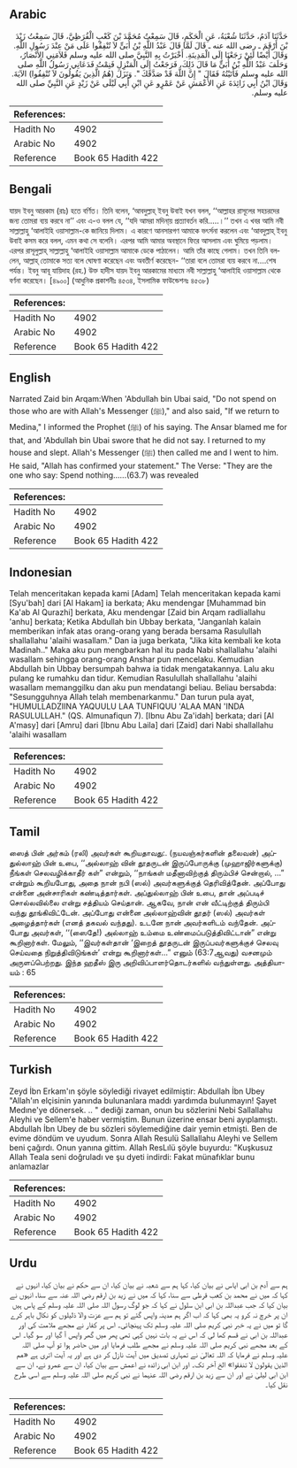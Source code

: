 ## Arabic


<div dir="rtl" lang="ar" style={{fontSize:'larger',backgroundColor:'#f8f9fa',padding:20}}>
حَدَّثَنَا آدَمُ، حَدَّثَنَا شُعْبَةُ، عَنِ الْحَكَمِ، قَالَ سَمِعْتُ مُحَمَّدَ بْنَ كَعْبٍ الْقُرَظِيَّ، قَالَ سَمِعْتُ زَيْدَ بْنَ أَرْقَمَ ـ رضى الله عنه ـ قَالَ لَمَّا قَالَ عَبْدُ اللَّهِ بْنُ أُبَىٍّ لاَ تُنْفِقُوا عَلَى مَنْ عِنْدَ رَسُولِ اللَّهِ‏.‏ وَقَالَ أَيْضًا لَئِنْ رَجَعْنَا إِلَى الْمَدِينَةِ‏.‏ أَخْبَرْتُ بِهِ النَّبِيَّ صلى الله عليه وسلم فَلاَمَنِي الأَنْصَارُ، وَحَلَفَ عَبْدُ اللَّهِ بْنُ أُبَىٍّ مَا قَالَ ذَلِكَ، فَرَجَعْتُ إِلَى الْمَنْزِلِ فَنِمْتُ فَدَعَانِي رَسُولُ اللَّهِ صلى الله عليه وسلم فَأَتَيْتُهُ فَقَالَ ‏"‏ إِنَّ اللَّهَ قَدْ صَدَّقَكَ ‏"‏‏.‏ وَنَزَلَ ‏(‏هُمُ الَّذِينَ يَقُولُونَ لاَ تُنْفِقُوا‏)‏ الآيَةَ‏.‏ وَقَالَ ابْنُ أَبِي زَائِدَةَ عَنِ الأَعْمَشِ عَنْ عَمْرٍو عَنِ ابْنِ أَبِي لَيْلَى عَنْ زَيْدٍ عَنِ النَّبِيِّ صلى الله عليه وسلم‏.‏
</div>
<div style={{backgroundColor:'#f8f9fa',padding:20, marginBottom: 10}}><table> <thead> <tr> <th>References:</th> <th></th> </tr> </thead> <tbody><tr><td>Hadith No</td><td>4902</td></tr><tr><td>Arabic No</td><td>4902</td></tr><tr><td>Reference</td><td>Book 65 Hadith 422</td></tr></tbody></table></div>

## Bengali


<div dir="ltr" lang="bn" style={{fontSize:'larger',backgroundColor:'#f8f9fa',padding:20}}>
যায়দ ইবনু আরকাম (রাঃ) হতে বর্ণিত। তিনি বলেন, ‘আবদুল্লাহ্ ইবনু উবাই যখন বলল, ‘‘আল্লাহর রাসূলের সহচরদের জন্য তোমরা ব্যয় করবে না’’ এবং এ-ও বলল যে, ‘‘যদি আমরা মদিনা্য় প্রত্যাবর্তন করি.....।’’ তখন এ খবর আমি নবী সাল্লাল্লাহু ‘আলাইহি ওয়াসাল্লাম-কে জানিয়ে দিলাম। এ কারণে আনসারগণ আমাকে ভৎর্সনা করলেন এবং ‘আবদুল্লাহ্ ইবনু উবাই কসম করে বলল, এমন কথা সে বলেনি। এরপর আমি আমার অবস্থানে ফিরে আসলাম এবং ঘুমিয়ে পড়লাম। এরপর রাসূলুল্লাহ্ সাল্লাল্লাহু ‘আলাইহি ওয়াসাল্লাম আমাকে ডেকে পাঠালেন। আমি তাঁর কাছে গেলাম। তখন তিনি বললেন, আল্লাহ্ তোমাকে সত্য বলে ঘোষণা করেছেন এবং অবতীর্ণ করেছেন- ‘‘তারা বলে তোমরা ব্যয় করবে না....শেষ পর্যন্ত। ইবনু আবূ যায়িদাহ (রহ.) উক্ত হাদীস যায়দ ইবনু আরকামের মাধ্যমে নবী সাল্লাল্লাহু ‘আলাইহি ওয়াসাল্লাম থেকে বর্ণনা করেছেন। [৪৯০০] (আধুনিক প্রকাশনীঃ ৪৫৩৪, ইসলামিক ফাউন্ডেশনঃ ৪৫৩৮)
</div>
<div style={{backgroundColor:'#f8f9fa',padding:20, marginBottom: 10}}><table> <thead> <tr> <th>References:</th> <th></th> </tr> </thead> <tbody><tr><td>Hadith No</td><td>4902</td></tr><tr><td>Arabic No</td><td>4902</td></tr><tr><td>Reference</td><td>Book 65 Hadith 422</td></tr></tbody></table></div>

## English


<div dir="ltr" lang="en" style={{fontSize:'larger',backgroundColor:'#f8f9fa',padding:20}}>
Narrated Zaid bin Arqam:When 'Abdullah bin Ubai said, "Do not spend on those who are with Allah's Messenger (ﷺ)," and also said, "If we return to Medina," I informed the Prophet (ﷺ) of his saying. The Ansar blamed me for that, and 'Abdullah bin Ubai swore that he did not say. I returned to my house and slept. Allah's Messenger (ﷺ) then called me and I went to him. He said, "Allah has confirmed your statement." The Verse: "They are the one who say: Spend nothing......(63.7) was revealed
</div>
<div style={{backgroundColor:'#f8f9fa',padding:20, marginBottom: 10}}><table> <thead> <tr> <th>References:</th> <th></th> </tr> </thead> <tbody><tr><td>Hadith No</td><td>4902</td></tr><tr><td>Arabic No</td><td>4902</td></tr><tr><td>Reference</td><td>Book 65 Hadith 422</td></tr></tbody></table></div>

## Indonesian


<div dir="ltr" lang="id" style={{fontSize:'larger',backgroundColor:'#f8f9fa',padding:20}}>
Telah menceritakan kepada kami [Adam] Telah menceritakan kepada kami [Syu'bah] dari [Al Hakam] ia berkata; Aku mendengar [Muhammad bin Ka'ab Al Qurazhi] berkata, Aku mendengar [Zaid bin Arqam radliallahu 'anhu] berkata; Ketika Abdullah bin Ubbay berkata, "Janganlah kalain memberikan infak atas orang-orang yang berada bersama Rasulullah shallallahu 'alaihi wasallam." Dan ia juga berkata, "Jika kita kembali ke kota Madinah.." Maka aku pun mengbarkan hal itu pada Nabi shallallahu 'alaihi wasallam sehingga orang-orang Anshar pun mencelaku. Kemudian Abdullah bin Ubbay bersumpah bahwa ia tidak mengatakannya. Lalu aku pulang ke rumahku dan tidur. Kemudian Rasulullah shallallahu 'alaihi wasallam memanggilku dan aku pun mendatangi beliau. Beliau bersabda: "Sesungguhnya Allah telah membenarkanmu." Dan turun pula ayat, "HUMULLADZIINA YAQUULU LAA TUNFIQUU 'ALAA MAN 'INDA RASULULLAH." (QS. Almunafiqun 7). [Ibnu Abu Za'idah] berkata; dari [Al A'masy] dari [Amru] dari [Ibnu Abu Laila] dari [Zaid] dari Nabi shallallahu 'alaihi wasallam
</div>
<div style={{backgroundColor:'#f8f9fa',padding:20, marginBottom: 10}}><table> <thead> <tr> <th>References:</th> <th></th> </tr> </thead> <tbody><tr><td>Hadith No</td><td>4902</td></tr><tr><td>Arabic No</td><td>4902</td></tr><tr><td>Reference</td><td>Book 65 Hadith 422</td></tr></tbody></table></div>

## Tamil


<div dir="ltr" lang="ta" style={{fontSize:'larger',backgroundColor:'#f8f9fa',padding:20}}>
ஸைத் பின் அர்கம் (ரலி) அவர்கள் கூறியதாவது:. (நயவஞ்கர்களின் தலைவன்) அப்துல்லாஹ் பின் உபை, ‘‘அல்லாஹ் வின் தூதருடன் இருப்போருக்கு (முஹாஜிர்களுக்கு) நீங்கள் செலவழிக்காதீர் கள்” என்றும், ‘‘நாங்கள் மதீனாவிற்குத் திரும்பிச் சென்றால், ...” என்றும் கூறியபோது, அதை நான் நபி (ஸல்) அவர்களுக்குத் தெரிவித்தேன். அப்போது என்னை அன்சாரிகள் கண்டித்தார்கள். அப்துல்லாஹ் பின் உபை, தான் அப்படிச் சொல்லவில்லை என்று சத்தியம் செய்தான். ஆகவே, நான் என் வீட்டிற்குத் திரும்பி வந்து தூங்கிவிட்டேன். அப்போது என்னை அல்லாஹ்வின் தூதர் (ஸல்) அவர்கள் அழைத்தார்கள் (எனத் தகவல் வந்தது). உடனே நான் அவர்களிடம் வந்தேன். அப்போது அவர்கள், ‘‘(ஸைதே!) அல்லாஹ் உம்மை உண்மைப்படுத்திவிட்டான்” என்று கூறினார்கள். மேலும், ‘‘இவர்கள்தான் ‘இறைத் தூதருடன் இருப்பவர்களுக்குச் செலவு செய்வதை நிறுத்திவிடுங்கள்’ என்று கூறினார்கள்...” எனும் (63:7ஆவது) வசனமும் அருளப்பெற்றது. இந்த ஹதீஸ் இரு அறிவிப்பாளர்தொடர்களில் வந்துள்ளது. அத்தியாயம் : 65
</div>
<div style={{backgroundColor:'#f8f9fa',padding:20, marginBottom: 10}}><table> <thead> <tr> <th>References:</th> <th></th> </tr> </thead> <tbody><tr><td>Hadith No</td><td>4902</td></tr><tr><td>Arabic No</td><td>4902</td></tr><tr><td>Reference</td><td>Book 65 Hadith 422</td></tr></tbody></table></div>

## Turkish


<div dir="ltr" lang="tr" style={{fontSize:'larger',backgroundColor:'#f8f9fa',padding:20}}>
Zeyd İbn Erkam'ın şöyle söylediği rivayet edilmiştir: Abdullah İbn Ubey "Allah'ın elçisinin yanında bulunanlara maddı yardımda bulunmayın! Şayet Medıne'ye dönersek. .. " dediği zaman, onun bu sözlerini Nebi Sallallahu Aleyhi ve Sellem'e haber vermiştim. Bunun üzerine ensar beni ayıplamıştı. Abdullah İbn Ubey de bu sözleri söylemediğine dair yemin etmişti. Ben de evime döndüm ve uyudum. Sonra Allah Resulü Sallallahu Aleyhi ve Sellem beni çağırdı. Onun yanına gittim. Allah ResLılü şöyle buyurdu: "Kuşkusuz Allah Teala seni doğruladı ve şu dyeti indirdi: Fakat münafıklar bunu anlamazlar
</div>
<div style={{backgroundColor:'#f8f9fa',padding:20, marginBottom: 10}}><table> <thead> <tr> <th>References:</th> <th></th> </tr> </thead> <tbody><tr><td>Hadith No</td><td>4902</td></tr><tr><td>Arabic No</td><td>4902</td></tr><tr><td>Reference</td><td>Book 65 Hadith 422</td></tr></tbody></table></div>

## Urdu


<div dir="rtl" lang="ur" style={{fontSize:'larger',backgroundColor:'#f8f9fa',padding:20}}>
ہم سے آدم بن ابی ایاس نے بیان کیا، کہا ہم سے شعبہ نے بیان کیا، ان سے حکم نے بیان کیا، انہوں نے کہا کہ میں نے محمد بن کعب قرظی سے سنا، کہا کہ میں نے زید بن ارقم رضی اللہ عنہ سے سنا، انہوں نے بیان کیا کہ جب عبداللہ بن ابی ابن سلول نے کہا کہ جو لوگ رسول اللہ صلی اللہ علیہ وسلم کے پاس ہیں ان پر خرچ نہ کرو یہ بھی کہا کہ اب اگر ہم مدینہ واپس گئے تو ہم سے عزت والا ذلیلوں کو نکال باہر کرے گا تو میں نے یہ خبر نبی کریم صلی اللہ علیہ وسلم تک پہنچائی۔ اس پر کفار نے مجھے ملامت کی اور عبداللہ بن ابی نے قسم کھا لی کہ اس نے یہ بات نہیں کہی تھی پھر میں گھر واپس آ گیا اور سو گیا۔ اس کے بعد مجھے نبی کریم صلی اللہ علیہ وسلم نے مجھے طلب فرمایا اور میں حاضر ہوا تو آپ صلی اللہ علیہ وسلم نے فرمایا کہ اللہ تعالیٰ نے تمہاری تصدیق میں آیت نازل کر دی ہے اور یہ آیت اتری ہے «هم الذين يقولون لا تنفقوا‏» الخ آخر تک۔ اور ابن ابی زائدہ نے اعمش سے بیان کیا، ان سے عمرو نے، ان سے ابن ابی لیلیٰ نے اور ان سے زید بن ارقم رضی اللہ عنہما نے نبی کریم صلی اللہ علیہ وسلم سے اسی طرح نقل کیا۔
</div>
<div style={{backgroundColor:'#f8f9fa',padding:20, marginBottom: 10}}><table> <thead> <tr> <th>References:</th> <th></th> </tr> </thead> <tbody><tr><td>Hadith No</td><td>4902</td></tr><tr><td>Arabic No</td><td>4902</td></tr><tr><td>Reference</td><td>Book 65 Hadith 422</td></tr></tbody></table></div>